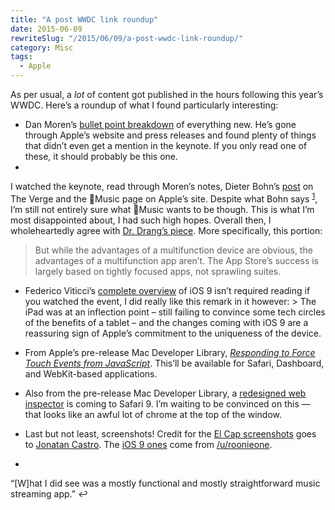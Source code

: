 ```yaml
---
title: "A post WWDC link roundup"
date: 2015-06-09
rewriteSlug: "/2015/06/09/a-post-wwdc-link-roundup/"
category: Misc
tags:
  - Apple
---
```


As per usual, a _lot_ of content got published in the hours following this year’s WWDC. Here’s a roundup of what I found particularly interesting:

- Dan Moren’s [bullet point breakdown](http://sixcolors.com/post/2015/06/wwdc-2015-keynote-the-fine-print/ "Six Colors: WWDC 2015 keynote: The fine print") of everything new. He’s gone through Apple’s website and press releases and found plenty of things that didn’t even get a mention in the keynote. If you only read one of these, it should probably be this one.
- 

I watched the keynote, read through Moren’s notes, Dieter Bohn’s [post](http://www.theverge.com/2015/6/8/8743035/apple-music-hands-on-wwdc-streaming "I just used Apple Music. It's fine, and that should scare Spotify") on The Verge and the Music page on Apple’s site. Despite what Bohn says <sup id="fnref-223-1"><a href="#fn-223-1">1</a></sup>, I’m still not entirely sure what Music wants to be though. This is what I’m most disappointed about, I had such high hopes. Overall then, I wholeheartedly agree with [Dr. Drang’s piece](http://leancrew.com/all-this/2015/06/facing-the-music/ "Facing the Music"). More specifically, this portion:

> But while the advantages of a multifunction device are obvious, the advantages of a multifunction app aren’t. The App Store’s success is largely based on tightly focused apps, not sprawling suites.

- Federico Viticci’s [complete overview](http://www.macstories.net/roundups/ios-9-our-complete-overview/ "iOS 9: Our Complete Overview and First Impressions") of iOS 9 isn’t required reading if you watched the event, I did really like this remark in it however: \> The iPad was at an inflection point – still failing to convince some tech circles of the benefits of a tablet – and the changes coming with iOS 9 are a reassuring sign of Apple’s commitment to the uniqueness of the device.

- From Apple’s pre-release Mac Developer Library, [_Responding to Force Touch Events from JavaScript_](https://developer.apple.com/library/prerelease/mac/documentation/AppleApplications/Conceptual/SafariJSProgTopics/Articles/RespondingtoForceTouchEventsfromJavaScript.html#//apple_ref/doc/uid/TP40016162 "Responding to Force Touch Events from JavaScript"). This’ll be available for Safari, Dashboard, and WebKit-based applications.

- Also from the pre-release Mac Developer Library, a [redesigned web inspector](https://developer.apple.com/library/prerelease/mac/releasenotes/General/WhatsNewInSafari/Articles/Safari_9.html#//apple_ref/doc/uid/TP40014305-CH9-SW25) is coming to Safari 9. I’m waiting to be convinced on this — that looks like an awful lot of chrome at the top of the window.

- Last but not least, screenshots! Credit for the [El Cap screenshots](https://www.dropbox.com/sh/scbtond79crgnru/AAA1Cm6QRO7JkOrU-Uy68esDa?dl=0 "El Cap screenshot on Dropbox") goes to [Jonatan Castro](https://twitter.com/jonatan/status/608195646680662016 "Jonatan Castro’s tweet"). The [iOS 9 ones](http://imgur.com/a/pUbpJ "iOS 9 screenshots on Imgur") come from [/u/roonieone](http://www.reddit.com/r/apple/comments/3938a2/all_of_the_new_little_details_in_ios_9/ "All of the new little details in iOS 9").

- 

“[W]hat I did see was a mostly functional and mostly straightforward music streaming app.”&nbsp;↩
  